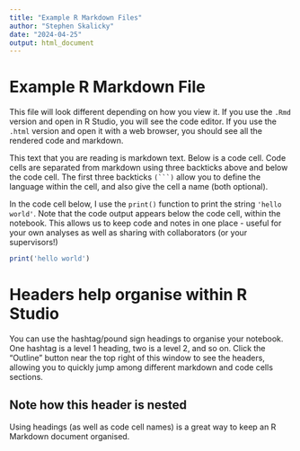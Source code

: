 ```yaml
---
title: "Example R Markdown Files"
author: "Stephen Skalicky"
date: "2024-04-25"
output: html_document
---
```


# Example R Markdown File
This file will look different depending on how you view it. If you use the `.Rmd` version and open in R Studio, you will see the code editor. If you use the `.html` version and open it with a web browser, you should see all the rendered code and markdown. 

This text that you are reading is markdown text. Below is a code cell. Code cells are separated from markdown using three backticks above and below the code cell. The first three backticks `(```)` allow you to define the language within the cell, and also give the cell a name (both optional).

In the code cell below, I use the `print()` function to print the string `'hello world'`. Note that the code output appears below the code cell, within the notebook. This allows us to keep code and notes in one place - useful for your own analyses as well as sharing with collaborators (or your supervisors!)

```r

print('hello world')

```

# Headers help organise within R Studio

You can use the hashtag/pound sign headings to organise your notebook. One hashtag is a level 1 heading, two is a level 2, and so on. Click the "Outline" button near the top right of this window to see the headers, allowing you to quickly jump among different markdown and code cells sections. 

## Note how this header is nested

Using headings (as well as code cell names) is a great way to keep an R Markdown document organised. 